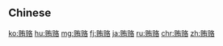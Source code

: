 {{also|賄賂}}
==Chinese==
{{zh-see|賄賂}}

[[ko:贿赂]]
[[hu:贿赂]]
[[mg:贿赂]]
[[fj:贿赂]]
[[ja:贿赂]]
[[ru:贿赂]]
[[chr:贿赂]]
[[zh:贿赂]]